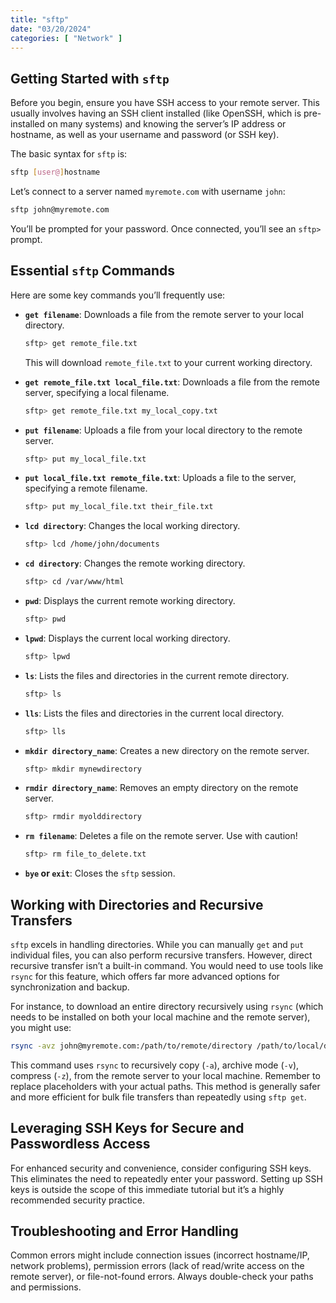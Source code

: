 ```yaml
---
title: "sftp"
date: "03/20/2024"
categories: [ "Network" ]
---
```

## Getting Started with `sftp`

Before you begin, ensure you have SSH access to your remote server. This usually involves having an SSH client installed (like OpenSSH, which is pre-installed on many systems) and knowing the server's IP address or hostname, as well as your username and password (or SSH key).

The basic syntax for `sftp` is:

```bash
sftp [user@]hostname
```

Let's connect to a server named `myremote.com` with username `john`:

```bash
sftp john@myremote.com
```

You'll be prompted for your password.  Once connected, you'll see an `sftp>` prompt.


## Essential `sftp` Commands

Here are some key commands you'll frequently use:

* **`get filename`**: Downloads a file from the remote server to your local directory.

   ```bash
   sftp> get remote_file.txt
   ```
   This will download `remote_file.txt` to your current working directory.

* **`get remote_file.txt local_file.txt`**: Downloads a file from the remote server, specifying a local filename.

   ```bash
   sftp> get remote_file.txt my_local_copy.txt
   ```

* **`put filename`**: Uploads a file from your local directory to the remote server.

   ```bash
   sftp> put my_local_file.txt
   ```

* **`put local_file.txt remote_file.txt`**: Uploads a file to the server, specifying a remote filename.

   ```bash
   sftp> put my_local_file.txt their_file.txt
   ```

* **`lcd directory`**: Changes the local working directory.

   ```bash
   sftp> lcd /home/john/documents
   ```

* **`cd directory`**: Changes the remote working directory.

   ```bash
   sftp> cd /var/www/html
   ```

* **`pwd`**: Displays the current remote working directory.

   ```bash
   sftp> pwd
   ```

* **`lpwd`**: Displays the current local working directory.

   ```bash
   sftp> lpwd
   ```

* **`ls`**: Lists the files and directories in the current remote directory.

   ```bash
   sftp> ls
   ```

* **`lls`**: Lists the files and directories in the current local directory.

   ```bash
   sftp> lls
   ```

* **`mkdir directory_name`**: Creates a new directory on the remote server.

   ```bash
   sftp> mkdir mynewdirectory
   ```

* **`rmdir directory_name`**: Removes an empty directory on the remote server.

   ```bash
   sftp> rmdir myolddirectory
   ```

* **`rm filename`**: Deletes a file on the remote server.  Use with caution!

   ```bash
   sftp> rm file_to_delete.txt
   ```

* **`bye` or `exit`**: Closes the `sftp` session.


##  Working with Directories and Recursive Transfers

`sftp` excels in handling directories. While you can manually `get` and `put` individual files, you can also perform recursive transfers.  However, direct recursive transfer isn't a built-in command.  You would need to use tools like `rsync` for this feature, which offers far more advanced options for synchronization and backup.

For instance, to download an entire directory recursively using `rsync` (which needs to be installed on both your local machine and the remote server), you might use:


```bash
rsync -avz john@myremote.com:/path/to/remote/directory /path/to/local/directory
```


This command uses `rsync` to recursively copy (`-a`), archive mode (`-v`), compress (`-z`), from the remote server to your local machine. Remember to replace placeholders with your actual paths.  This method is generally safer and more efficient for bulk file transfers than repeatedly using `sftp get`.


## Leveraging SSH Keys for Secure and Passwordless Access

For enhanced security and convenience, consider configuring SSH keys. This eliminates the need to repeatedly enter your password.  Setting up SSH keys is outside the scope of this immediate tutorial but it's a highly recommended security practice.


##  Troubleshooting and Error Handling

Common errors might include connection issues (incorrect hostname/IP, network problems), permission errors (lack of read/write access on the remote server), or file-not-found errors.  Always double-check your paths and permissions.



